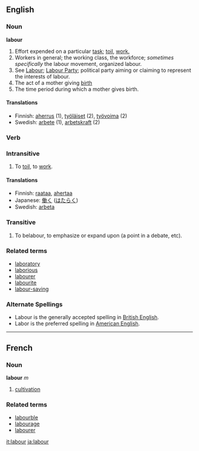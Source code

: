 ==English==
===Noun===
'''labour'''

#Effort expended on a particular [[task]]; [[toil]], [[work.]]
#Workers in general; the working class, the workforce; ''sometimes specifically'' the labour movement, organized labour.
#See [[Labour]]; [[Labour Party]]; political party aiming or claiming to represent the interests of labour.
#The act of a mother giving [[birth]]
#The time period during which a mother gives birth.

====Translations====
*Finnish: [[aherrus]] (1), [[työläiset]] (2), [[työvoima]] (2)
*Swedish: [[arbete]] (1), [[arbetskraft]] (2)

===Verb===
===Intransitive===
#To [[toil]], to [[work]].

====Translations====
*Finnish: [[raataa]], [[ahertaa]]
*Japanese: [[働く]] ([[はたらく]])
*Swedish: [[arbeta]]

===Transitive===
#To belabour, to emphasize or expand upon (a point in a debate, etc).

===Related terms===
*[[laboratory]]
*[[laborious]]
*[[labourer]]
*[[labourite]]
*[[labour-saving]]

===Alternate Spellings===
* Labour is the generally accepted spelling in [[Wikipedia:British English|British English]].
* Labor is the preferred spelling in [[Wikipedia:American English|American English]].

----

==French==
===Noun===
'''labour''' ''m''

# [[cultivation]]

===Related terms===
*[[labourble]]
*[[labourage]]
*[[labourer]]

[[it:labour]]
[[ja:labour]]